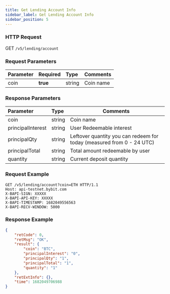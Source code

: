 ```yaml
---
title: Get Lending Account Info
sidebar_label: Get Lending Account Info
sidebar_position: 5
---
```


### HTTP Request
GET `/v5/lending/account`

### Request Parameters
| Parameter | Required | Type | Comments|
|:----- |:-------|:-----|------ |
|coin |**true** |string |Coin name|

### Response Parameters
| Parameter | Type | Comments|
|:----- |:-----|----- |
|coin |string |Coin name |
|principalInterest |string |User Redeemable interest |
|principalQty |string |Leftover quantity you can redeem for today (measured from 0 - 24 UTC) |
|principalTotal |string |Total amount redeemable by user   |
|quantity	|string	|Current deposit quantity |

### Request Example

```http
GET /v5/lending/account?coin=ETH HTTP/1.1
Host: api-testnet.bybit.com
X-BAPI-SIGN: XXXXX
X-BAPI-API-KEY: XXXXX
X-BAPI-TIMESTAMP: 1682049556563
X-BAPI-RECV-WINDOW: 5000
```

### Response Example

```json
{
    "retCode": 0,
    "retMsg": "OK",
    "result": {
        "coin": "BTC",
        "principalInterest": "0",
        "principalQty": "1",
        "principalTotal": "1",
        "quantity": "1"
    },
    "retExtInfo": {},
    "time": 1682049706988
}
```
